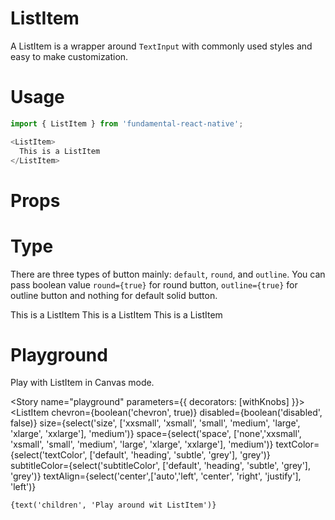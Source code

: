 
<Meta title="ListItem" component={ListItem} />

# ListItem
A ListItem is a wrapper around `TextInput` with commonly used styles and easy to make customization.

# Usage
```js
import { ListItem } from 'fundamental-react-native';

<ListItem>
  This is a ListItem
</ListItem>
```

# Props
<Props of={ListItem} />

# Type
There are three types of button mainly: `default`, `round`, and `outline`. You can pass boolean value `round={true}` for round button, `outline={true}` for outline button and nothing for default solid button.

<Preview>
  <Story name="type">
    <Stack>
      <ListItem>
        This is a ListItem
      </ListItem>
      <ListItem>
        This is a ListItem
      </ListItem>
      <ListItem>
        This is a ListItem
      </ListItem>
    </Stack>
  </Story>
</Preview>

# Playground
Play with ListItem in Canvas mode.

<Story name="playground" parameters={{ decorators: [withKnobs] }}>
  <ListItem
    chevron={boolean('chevron', true)}
    disabled={boolean('disabled', false)}
    size={select('size', ['xxsmall', 'xsmall', 'small', 'medium', 'large', 'xlarge', 'xxlarge'], 'medium')}
    space={select('space', ['none','xxsmall', 'xsmall', 'small', 'medium', 'large', 'xlarge', 'xxlarge'], 'medium')}
    textColor={select('textColor', ['default', 'heading', 'subtle', 'grey'], 'grey')}
    subtitleColor={select('subtitleColor', ['default', 'heading', 'subtle', 'grey'], 'grey')}
    textAlign={select('center',['auto','left', 'center', 'right', 'justify'], 'left')}
  >
    {text('children', 'Play around wit ListItem')}
  </ListItem>
</Story>